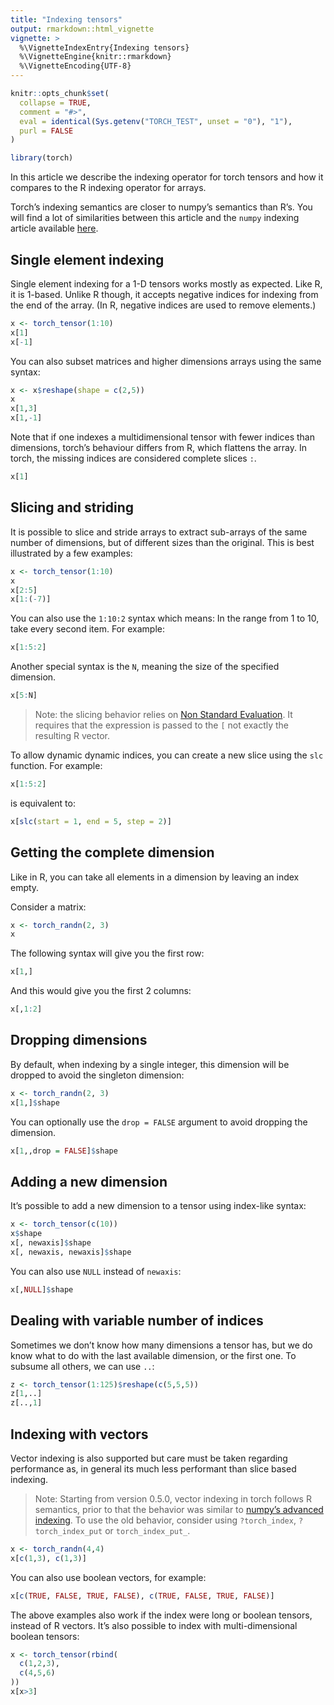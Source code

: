 ```yaml
---
title: "Indexing tensors"
output: rmarkdown::html_vignette
vignette: >
  %\VignetteIndexEntry{Indexing tensors}
  %\VignetteEngine{knitr::rmarkdown}
  %\VignetteEncoding{UTF-8}
---
```


```r
knitr::opts_chunk$set(
  collapse = TRUE,
  comment = "#>",
  eval = identical(Sys.getenv("TORCH_TEST", unset = "0"), "1"),
  purl = FALSE
)
```

```r
library(torch)
```

In this article we describe the indexing operator for
torch tensors and how it compares to the R indexing
operator for arrays.

Torch's indexing semantics are closer to numpy's semantics than R's. You will find a lot of similarities between this article and the `numpy` indexing article available [here](https://docs.scipy.org/doc/numpy-1.10.0/user/basics.indexing.html).

## Single element indexing

Single element indexing for a 1-D tensors works mostly as expected. Like R, it is 1-based. Unlike R though, it accepts negative
indices for indexing from the end of the array. (In R, negative indices are used to remove elements.)

```r
x <- torch_tensor(1:10)
x[1]
x[-1]
```
You can also subset matrices and higher dimensions arrays using the same syntax:

```r
x <- x$reshape(shape = c(2,5))
x
x[1,3]
x[1,-1]
```

Note that if one indexes a multidimensional tensor with fewer indices than dimensions, torch's behaviour differs from R,
which flattens the array. In torch, the missing indices are considered complete slices `:`.

```r
x[1]
```


## Slicing and striding

It is possible to slice and stride arrays to extract sub-arrays of the same number of dimensions, but of different sizes than the original. This is best illustrated by a few examples:

```r
x <- torch_tensor(1:10)
x
x[2:5]
x[1:(-7)]
```
You can also use the `1:10:2` syntax which means: In the range from 1 to 10, take every second item. For example:

```r
x[1:5:2]
```

Another special syntax is the `N`, meaning the size of the specified dimension.

```r
x[5:N]
```

> Note: the slicing behavior relies on [Non Standard Evaluation](https://adv-r.hadley.nz/evaluation.html#evaluation). It requires that the expression is passed to the `[` not exactly the resulting R vector.

To allow dynamic dynamic indices, you can create a new slice using the `slc` function.
For example:

```r
x[1:5:2]
```

is equivalent to:

```r
x[slc(start = 1, end = 5, step = 2)]
```

## Getting the complete dimension

Like in R, you can take all elements in a dimension by leaving an index empty.

Consider a matrix:

```r
x <- torch_randn(2, 3)
x
```

The following syntax will give you the first row:

```r
x[1,]
```

And this would give you the first 2 columns:

```r
x[,1:2]
```

## Dropping dimensions

By default, when indexing by a single integer, this dimension will be dropped to
avoid the singleton dimension:

```r
x <- torch_randn(2, 3)
x[1,]$shape
```
You can optionally use the `drop = FALSE` argument to avoid dropping the dimension.

```r
x[1,,drop = FALSE]$shape
```
## Adding a new dimension

It's possible to add a new dimension to a tensor using index-like syntax:

```r
x <- torch_tensor(c(10))
x$shape
x[, newaxis]$shape
x[, newaxis, newaxis]$shape
```
You can also use `NULL` instead of `newaxis`:

```r
x[,NULL]$shape
```

## Dealing with variable number of indices

Sometimes we don't know how many dimensions a tensor has, but we do know what to do with the last available dimension, or the first one. To subsume all others, we can use `..`:

```r
z <- torch_tensor(1:125)$reshape(c(5,5,5))
z[1,..]
z[..,1]
```

## Indexing with vectors

Vector indexing is also supported but care must be taken regarding performance as, in general its much less performant than slice based indexing.

> Note: Starting from version 0.5.0, vector indexing in torch follows R semantics,
prior to that the behavior was similar to [numpy's advanced indexing](https://numpy.org/doc/stable/reference/arrays.indexing.html#advanced-indexing).
To use the old behavior, consider using `?torch_index`, `?torch_index_put` or `torch_index_put_`.

```r
x <- torch_randn(4,4)
x[c(1,3), c(1,3)]
```

You can also use boolean vectors, for example:

```r
x[c(TRUE, FALSE, TRUE, FALSE), c(TRUE, FALSE, TRUE, FALSE)]
```

The above examples also work if the index were long or boolean tensors, instead of R vectors.
It's also possible to index with multi-dimensional boolean tensors:

```r
x <- torch_tensor(rbind(
  c(1,2,3),
  c(4,5,6)
))
x[x>3]
```

